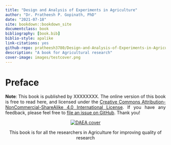 ---
title: "Design and Analysis of Experiments in Agriculture"
author: "Dr. Pratheesh P. Gopinath, PhD"
date: "2021-07-18"
site: bookdown::bookdown_site
documentclass: book
bibliography: [book.bib]
biblio-style: apalike
link-citations: yes
github-repo: pratheesh3780/Design-and-Analysis-of-Experiments-in-Agriculture
description: "A book for Agricultural research"
cover-image: images/testcover.png
---
# Preface {-}

<p style="text-align: justify;"> **Note**: This book is published by XXXXXXXX. The online version of this book is free to read here, and licensed under the [Creative Commons Attribution-NonCommercial-ShareAlike 4.0 International License](http://creativecommons.org/licenses/by-nc-sa/4.0/). If you have any feedback, please feel free to [file an issue on GitHub](https://github.com/pratheesh3780/Design-and-Analysis-of-Experiments-in-Agriculture). Thank you!</p>

<p style="text-align: center;"><a href="https://www.kaugrapes.com"><img src="images/testcover.png" alt="DAEA cover" /></a></p>

<p style="text-align: center;">This book is for all the researchers in Agriculture for improving quality of research </p>
